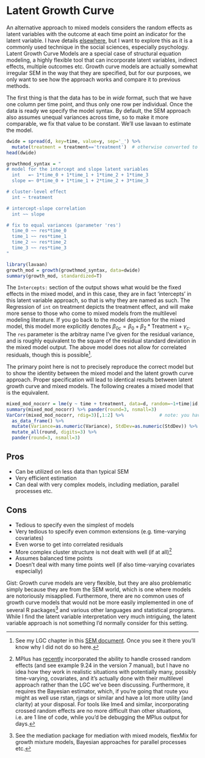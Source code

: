 # Latent Growth Curve

An alternative approach to mixed models considers the random effects as <span class="emph">latent variables</span> with the outcome at each time point an indicator for the latent variable.  I have details [elsewhere](https://m-clark.github.io/docs/sem), but I want to explore this as it is a commonly used technique in the social sciences, especially psychology.  <span class="emph">Latent Growth Curve Models</span> are a special case of <span class="emph">structural equation modeling</span>, a highly flexible tool that can incorporate latent variables, indirect effects, multiple outcomes etc.  Growth curve models are actually somewhat irregular SEM in the way that they are specified, but for our purposes, we only want to see how the approach works and compare it to previous methods.  

The first thing is that the data has to be in *wide* format, such that we have one column per time point, and thus only one row per individual.  Once the data is ready we specify the model syntax.  By default, the SEM approach also assumes unequal variances across time, so to make it more comparable, we fix that value to be constant.  We'll use <span class="pack">lavaan</span> to estimate the model.

<div class="fold s">
```r
dwide = spread(d, key=time, value=y, sep='_') %>% 
  mutate(treatment = treatment=='treatment')  # otherwise converted to numeric directly as 1-2 instead of 1-0
head(dwide)
```
</div>


<div class="fold s">
```r
growthmod_syntax = "
# model for the intercept and slope latent variables
  int   =~ 1*time_0 + 1*time_1 + 1*time_2 + 1*time_3
  slope =~ 0*time_0 + 1*time_1 + 2*time_2 + 3*time_3

# cluster-level effect
  int ~ treatment

# intercept-slope correlation
  int ~~ slope

# fix to equal variances (parameter 'res')
  time_0 ~~ res*time_0
  time_1 ~~ res*time_1
  time_2 ~~ res*time_2
  time_3 ~~ res*time_3
"
```
</div>


```r
library(lavaan)
growth_mod = growth(growthmod_syntax, data=dwide)
summary(growth_mod, standardized=T)
```

The `Intercepts:` section of the output shows what would be the fixed effects in the mixed model, and in this case, they are in fact 'intercepts' in this latent variable approach, so that is why they are named as such.  The Regression of `int` on treatment depicts the treatment effect, and will make more sense to those who come to mixed models from the <span class="emph">multilevel modeling</span> literature. If you go back to the model depiction for the mixed model, this model more explicitly denotes $\beta_{0c} = \beta_0 + \beta_2*\textrm{Treatment} + \gamma_c$.  The `res` parameter is the arbitray name I've given for the residual variance, and is roughly equivalent to the square of the residual standard deviation in the mixed model output.  The above model does not allow for correlated residuals, though this is possible[^semnotes].  

The primary point here is not to precisely reproduce the correct model but to show the identity between the mixed model and the latent growth curve approach.  Proper specification will lead to identical results between latent growth curve and mixed models. The following creates a mixed model that is the equivalent.


```r
mixed_mod_nocorr = lme(y ~ time + treatment, data=d, random=~1+time|id, method="ML")
summary(mixed_mod_nocorr) %>% pander(round=3, nsmall=3)
VarCorr(mixed_mod_nocorr, rdig=3)[,1:2] %>%             # note: you have removed the correlation from display
  as_data_frame() %>% 
  mutate(Variance=as.numeric(Variance), StdDev=as.numeric(StdDev)) %>% 
  mutate_all(round, digits=3) %>% 
  pander(round=3, nsmall=3)
```


## Pros

- Can be utilized on less data than typical SEM
- Very efficient estimation
- Can deal with very complex models, including mediation, parallel processes etc.

## Cons

- Tedious to specify even the simplest of models
- Very tedious to specify even common extensions (e.g. time-varying covariates)
- Even worse to get into correlated residuals
- More complex cluster structure is not dealt with well (if at all)[^mplus]
- Assumes balanced time points
- Doesn't deal with many time points well (if also time-varying covariates especially)

Gist: Growth curve models are very flexible, but they are also problematic simply because they are from the SEM world, which is one where models are notoriously misapplied.  Furthermore, there are no common uses of growth curve models that would not be more easily implemented in one of several R packages[^growthtomixed] and various other languages and statistical programs.  While I find the latent variable interpretation very much intriguing,  the latent variable approach is not something I'd normally consider for this setting.


[^semnotes]: See my LGC chapter in this [SEM document](https://m-clark.github.io/sem).  Once you see it there you'll know why I did not do so here.

[^growthtomixed]: See the <span class="pack">mediation</span> package for mediation with mixed models, <span class="pack">flexMix</span> for growth mixture models, Bayesian approaches for parallel processes etc.

[^mplus]: MPlus has [recently](https://www.statmodel.com/download/handouts/MuthenV7Part3.pdf) incorporated the ability to handle crossed random effects (and see example 9.24 in the version 7 manual), but I have no idea how they work in realistic situations with potentially many, possibly time-varying, covariates, and it's actually done with their multilevel approach rather than the LGC we've been discussing.  Furthermore, it requires the Bayesian estimator, which, if you're going that route you might as well use <span class="pack">rstan</span>, <span class="pack">rjags</span> or similar and have a lot more utility (and clarity) at your disposal.  For tools like <span class="pack">lme4</span> and similar, incorporating crossed random effects are no more difficult than other situations, i.e. are 1 line of code, while you'd be debugging the MPlus output for days.
